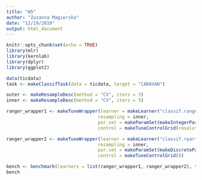 ```yaml
---
title: "W5"
author: "Zuzanna Magierska"
date: "12/19/2019"
output: html_document
---
```


```r
knitr::opts_chunk$set(echo = TRUE)
library(mlr)
library(kernlab)
library(dplyr)
library(ggplot2)
```

```r
data(ticdata)
task <- makeClassifTask(data = ticdata, target = "CARAVAN")

outer <- makeResampleDesc(method = "CV", iters = 3)
inner <- makeResampleDesc(method = "CV", iters = 5)

ranger_wrapper1 <- makeTuneWrapper(learner = makeLearner("classif.ranger", predict.type = "prob"), 
                                  resampling = inner, 
                                  par.set = makeParamSet(makeIntegerParam(id = "num.trees", lower = 50, upper = 1000)),
                                  control = makeTuneControlGrid(resolution = 5))

ranger_wrapper2 <- makeTuneWrapper(learner = makeLearner("classif.rpart", predict.type = "prob"),
                                  resampling = inner,
                                  par.set = makeParamSet(makeDiscreteParam("cp", values = c(0.05, 0.1)), makeDiscreteParam("minsplit", values = c(10, 20))),
                                  control = makeTuneControlGrid())

bench <- benchmark(learners = list(ranger_wrapper1, ranger_wrapper2), task, resamplings = outer, measures = auc)
bench
```
